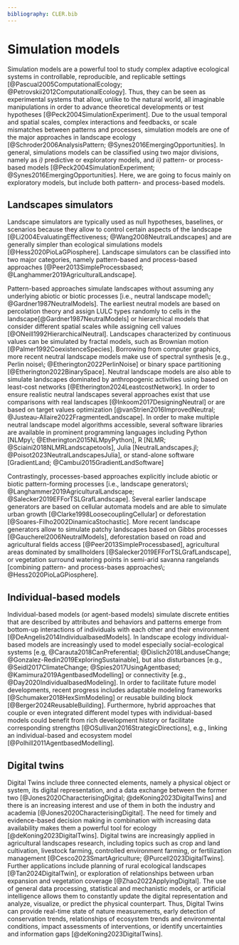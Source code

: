 ```yaml
---
bibliography: CLER.bib
---
```


<!-- Person responsible: Hesselbarth -->

# Simulation models {#sec-simulation}

Simulation models are a powerful tool to study complex adaptive ecological systems in controllable, reproducible, and replicable settings [@Pascual2005ComputationalEcology; @Petrovskii2012ComputationalEcology].
Thus, they can be seen as experimental systems that allow, unlike to the natural world, all imaginable manipulations in order to advance theoretical developments or test hypotheses [@Peck2004SimulationExperiment].
Due to the usual temporal and spatial scales, complex interactions and feedbacks, or scale mismatches between patterns and processes, simulation models are one of the major approaches in landscape ecology [@Schroder2006AnalysisPattern; @Synes2016EmergingOpportunities].
In general, simulations models can be classified using two major divisions, namely as *i)* predictive or exploratory models, and *ii)* pattern- or process-based models [@Peck2004SimulationExperiment; @Synes2016EmergingOpportunities].
Here, we are going to focus mainly on exploratory models, but include both pattern- and process-based models.

## Landscapes simulators

Landscape simulators are typically used as null hypotheses, baselines, or scenarios because they allow to control certain aspects of the landscape [@Li2004EvaluatingEffectiveness; @Wang2008NeutralLandscapes] and are generally simpler than ecological simulations models [@Hess2020PioLaGPiosphere].
Landscape simulators can be classified into two major categories, namely pattern-based and process-based approaches [@Peer2013SimpleProcessbased; @Langhammer2019AgriculturalLandscape].

Pattern-based approaches simulate landscapes without assuming any underlying abiotic or biotic processes [i.e., neutral landscape model\; @Gardner1987NeutralModels].
The earliest neutral models are based on percolation theory and assign LULC types randomly to cells in the landscape[@Gardner1987NeutralModels] or hierarchical models that consider different spatial scales while assigning cell values [@ONeill1992HierarchicalNeutral].
Landscapes characterized by continuous values can be simulated by fractal models, such as Brownian motion [@Palmer1992CoexistenceSpecies].
Borrowing from computer graphics, more recent neutral landscape models make use of spectral synthesis [e.g., Perlin noise\; @Etherington2022PerlinNoise] or binary space partitioning [@Etherington2022BinarySpace].
Neutral landscape models are also able to simulate landscapes dominated by anthropogenic activities using based on least-cost networks [@Etherington2024LeastcostNetwork].
In order to ensure realistic neutral landscapes several approaches exist that use comparisons with real landscapes [@Inkoom2017DesigningNeutral] or are based on target values optimization [@vanStrien2016ImprovedNeutral; @Justeau-Allaire2022FragmentedLandscape].
In order to make multiple neutral landscape model algorithms accessible, several software libraries are available in prominent programming languages including Python [NLMpy\; @Etherington2015NLMpyPython], R [NLMR; @Sciaini2018NLMRLandscapetools], Julia [NeutralLandscapes.jl; @Poisot2023NeutralLandscapesJulia], or stand-alone software [GradientLand; @Cambui2015GradientLandSoftware]

Contrastingly, processes-based approaches explicitly include abiotic or biotic pattern-forming processes [i.e., landscape generators\; @Langhammer2019AgriculturalLandscape; @Salecker2019EFForTSLGrafLandscape].
Several earlier landscape generators are based on cellular automata models and are able to simulate urban growth [@Clarke1998LoosecouplingCellular] or deforestation [@Soares-Filho2002DinamicaStochastic].
More recent landscape generators allow to simulate patchy landscapes based on Gibbs processes [@Gaucherel2006NeutralModels], deforestation based on road and agricultural fields access [@Peer2013SimpleProcessbased], agricultural areas dominated by smallholders [@Salecker2019EFForTSLGrafLandscape], or vegetation surround watering points in semi-arid savanna rangelands [combining pattern- and process-bases approaches\; @Hess2020PioLaGPiosphere].

## Individual-based models

Individual-based models (or agent-based models) simulate discrete entities that are described by attributes and behaviors and patterns emerge from bottom-up interactions of individuals with each other and their environment [@DeAngelis2014IndividualbasedModels].
In landscape ecology individual-based models are increasingly used to model especially social-ecological systems [e.g, @Carauta2018CanPreferential; @Dislich2018LanduseChange; @Gonzalez-Redin2019ExploringSustainable], but also disturbances [e.g., @Seidl2017ClimateChange; @Spies2017UsingAgentbased; @Kamimura2019AgentbasedModelling] or connectivity [e.g., @Day2020IndividualbasedModeling].
In order to facilitate future model developments, recent progress includes adaptable modeling frameworks [@Schumaker2018HexSimModeling] or reusable building block [@Berger2024ReusableBuilding].
Furthermore, hybrid approaches that couple or even integrated different model types with individual-based models could benefit from rich development history or facilitate corresponding strengths [@OSullivan2016StrategicDirections], e.g., linking an individual-based and ecosystem model [@Polhill2011AgentbasedModelling].

## Digital twins

Digital Twins include three connected elements, namely a physical object or system, its digital representation, and a data exchange between the former two [@Jones2020CharacterisingDigital; @deKoning2023DigitalTwins] and there is an increasing interest and use of them in both the industry and academia [@Jones2020CharacterisingDigital].
The need for timely and evidence-based decision making in combination with increasing data availability makes them a powerful tool for ecology [@deKoning2023DigitalTwins].
Digital twins are increasingly applied in agricultural landscapes research, including topics such as crop and land cultivation, livestock farming, controlled environment farming, or fertilization management [@Cesco2023SmartAgriculture; @Purcell2023DigitalTwins].
Further applications include planning of rural ecological landscapes [@Tan2024DigitalTwin], or exploration of relationships between urban expansion and vegetation coverage [@Zhao2022ApplyingDigital].
The use of general data processing, statistical and mechanistic models, or artificial intelligence allows them to constantly update the digital representation and analyze, visualize, or predict the physical counterpart.
Thus, Digital Twins can provide real-time state of nature measurements, early detection of conservation trends, relationships of ecosystem trends and environmental conditions, impact assessments of interventions, or identify uncertainties and information gaps [@deKoning2023DigitalTwins].
